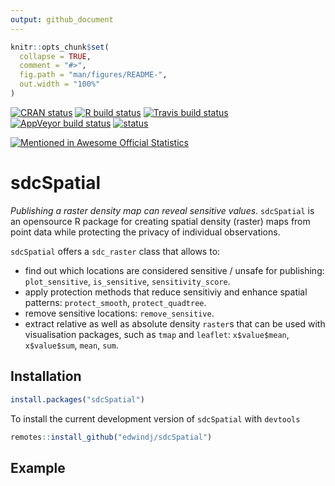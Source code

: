 ```yaml
---
output: github_document
---
```


<!-- README.md is generated from README.Rmd. Please edit that file -->

```r
knitr::opts_chunk$set(
  collapse = TRUE,
  comment = "#>",
  fig.path = "man/figures/README-",
  out.width = "100%"
)
```
[![CRAN status](https://www.r-pkg.org/badges/version/sdcSpatial)](https://cran.r-project.org/package=sdcSpatial)
[![R build status](https://github.com/edwindj/sdcSpatial/workflows/R-CMD-check/badge.svg)](https://github.com/edwindj/sdcSpatial/actions)
[![Travis build status](https://travis-ci.org/edwindj/sdcSpatial.svg?branch=master)](https://travis-ci.org/edwindj/sdcSpatial)
[![AppVeyor build status](https://ci.appveyor.com/api/projects/status/github/edwindj/sdcSpatial?branch=master&svg=true)](https://ci.appveyor.com/project/edwindj/sdcSpatial)
[![status](https://tinyverse.netlify.com/badge/sdcSpatial)](https://CRAN.R-project.org/package=sdcSpatial)

[![Mentioned in Awesome Official Statistics](https://awesome.re/mentioned-badge.svg)](http://www.awesomeofficialstatistics.org)

# sdcSpatial

_Publishing a raster density map can reveal sensitive values_.
`sdcSpatial` is an opensource R package for creating spatial density (raster) 
maps from point data while protecting the privacy of individual observations. 

`sdcSpatial` offers a `sdc_raster` class that allows to:

- find out which locations are considered sensitive / unsafe for publishing: `plot_sensitive`, `is_sensitive`, `sensitivity_score`.
- apply protection methods that reduce sensitiviy and enhance spatial patterns: `protect_smooth`, `protect_quadtree`.
- remove sensitive locations: `remove_sensitive`.
- extract relative as well as absolute density `raster`s that can be used with visualisation packages, such as `tmap` and `leaflet`: `x$value$mean`, `x$value$sum`, `mean`, `sum`.

## Installation

```r
install.packages("sdcSpatial")
```

To install the current development version of  `sdcSpatial`  with `devtools`

```r
remotes::install_github("edwindj/sdcSpatial")
```

## Example

```r
```
